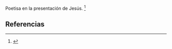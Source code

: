Poetisa en la presentación de Jesús. <ref>{{lib|LU|122|9|2-27}}</ref> 

== Referencias ==

<references />
